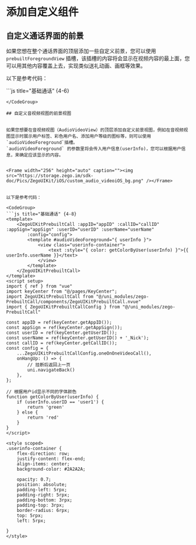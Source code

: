 # 添加自定义组件


## 自定义通话界面的前景

如果您想在整个通话界面的顶层添加一些自定义前景，您可以使用 `prebuiltForegroundView` 插槽，该插槽的内容将会显示在视频内容的最上面，您可以用其他内容覆盖上去，实现类似送礼动画、画框等效果。


以下是参考代码：

<CodeGroup>
```js title="基础通话" {4-6}
<template>
    <ZegoUIKitPrebuiltCall :appID="appID" :callID="callID" :appSign="appSign" :userID="userID" :userName="userName"
        :config="config">
        <template #prebuiltForegroundView>
            <image class="forground-image" :src="imgSrc" />
        </template>
    </ZegoUIKitPrebuiltCall>
</template>
<script lang="ts" setup>
import { ref } from "vue"
import keyCenter from "@/pages/KeyCenter";
import ZegoUIKitPrebuiltCall from "@/uni_modules/zego-PrebuiltCall/components/ZegoUIKitPrebuiltCall.nvue"
import { ZegoUIKitPrebuiltCallConfig } from "@/uni_modules/zego-PrebuiltCall"
import PrairieImg from '@/static/pic.jpeg'

// 前景放个图片
const imgSrc = ref(PrairieImg)

const appID = ref(keyCenter.getAppID());
const appSign = ref(keyCenter.getAppSign());
const userID = ref(keyCenter.getUserID());
const userName = ref(keyCenter.getUserID() + '_Nick');
const callID = ref(keyCenter.getCallID());
const config: ZegoUIKitPrebuiltCallConfig = {
    ...ZegoUIKitPrebuiltCallConfig.oneOnOneVideoCall(),
    onHangUp: () => {
        // 挂断后返回上一页
        uni.navigateBack()
    },
};

</script>

<style scoped>
.forground-image {
    margin-top: 200rpx;
    width: 100rpx;
    height: 100rpx;
}
</style>

```
</CodeGroup>

## 自定义音视频视图的前景视图


如果您想要在音视频视图（AudioVideoView）的顶层添加自定义前景视图，例如在音视频视图显示时展示用户标签、彩色用户名、添加用户等级的图标等，则可以使用`audioVideoForeground`插槽。   
`audioVideoForeground` 的参数里将会传入用户信息(userInfo)，您可以根据用户信息，来确定应该显示的内容。


<Frame width="256" height="auto" caption=""><img src="https://storage.zego.im/sdk-doc/Pics/ZegoUIKit/iOS/custom_audio_videoiOS_bg.png" /></Frame>


以下是参考代码：

<CodeGroup>
```js title="基础通话" {4-8}
<template>
    <ZegoUIKitPrebuiltCall :appID="appID" :callID="callID" :appSign="appSign" :userID="userID" :userName="userName"
        :config="config">
        <template #audioVideoForeground="{ userInfo }">
            <view class="userinfo-container">
                <text :style="{ color: getColorByUser(userInfo) }">{{ userInfo.userName }}</text>
            </view>
        </template>
    </ZegoUIKitPrebuiltCall>
</template>
<script setup>
import { ref } from "vue"
import keyCenter from "@/pages/KeyCenter";
import ZegoUIKitPrebuiltCall from "@/uni_modules/zego-PrebuiltCall/components/ZegoUIKitPrebuiltCall.nvue"
import { ZegoUIKitPrebuiltCallConfig } from "@/uni_modules/zego-PrebuiltCall"

const appID = ref(keyCenter.getAppID());
const appSign = ref(keyCenter.getAppSign());
const userID = ref(keyCenter.getUserID());
const userName = ref(keyCenter.getUserID() + '_Nick');
const callID = ref(keyCenter.getCallID());
const config = {
    ...ZegoUIKitPrebuiltCallConfig.oneOnOneVideoCall(),
    onHangUp: () => {
        // 挂断后返回上一页
        uni.navigateBack()
    },
};

// 根据用户id显示不同的字体颜色
function getColorByUser(userInfo) {
    if (userInfo.userID == 'user1') {
        return 'green'
    } else {
        return 'red'
    }
}
</script>

<style scoped>
.userinfo-container {
    flex-direction: row;
    justify-content: flex-end;
    align-items: center;
    background-color: #2A2A2A;

    opacity: 0.7;
    position: absolute;
    padding-left: 5rpx;
    padding-right: 5rpx;
    padding-bottom: 3rpx;
    padding-top: 3rpx;
    border-radius: 6rpx;
    top: 5rpx;
    left: 5rpx;
    
}
</style>

```
</CodeGroup>


